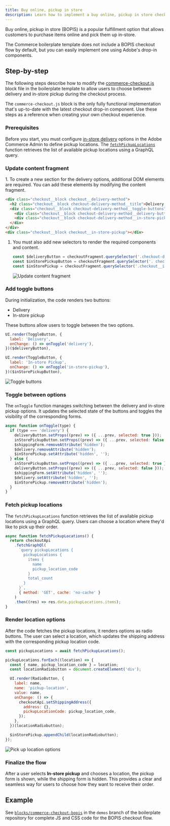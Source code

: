 ```yaml
---
title: Buy online, pickup in store
description: Learn how to implement a buy online, pickup in store checkout flow with Adobe's drop-in components.
---
```



Buy online, pickup in store (BOPIS) is a popular fulfillment option that allows customers to purchase items online and pick them up in-store.

The Commerce boilerplate template does not include a BOPIS checkout flow by default, but you can easily implement one using Adobe's drop-in components.

## Step-by-step

The following steps describe how to modify the [commerce-checkout.js](https://github.com/hlxsites/aem-boilerplate-commerce/blob/main/blocks/commerce-checkout/commerce-checkout.js) block file in the boilerplate template to allow users to choose between delivery and in-store pickup during the checkout process.

<Aside type="note">

The `commerce-checkout.js` block is the only fully functional implementation that's up-to-date with the latest checkout drop-in component.
Use these steps as a reference when creating your own checkout experience.
</Aside>

<Tasks>

<Task>

### Prerequisites

Before you start, you must configure [in-store delivery](https://experienceleague.adobe.com/en/docs/commerce-admin/stores-sales/delivery/basic-methods/shipping-in-store-delivery) options in the Adobe Commerce Admin to define pickup locations. The [`fetchPickupLocations`](#fetch-pickup-locations) function retrieves the list of available pickup locations using a GraphQL query.

</Task>

<Task>

### Update content fragment

<Steps>
1. To create a new section for the delivery options, additional DOM elements are required. You can add these elements by modifying the content fragment.

   ```html
   <div class="checkout__block checkout__delivery-method">
     <h2 class="checkout__block checkout-delivery-method__title">Delivery Method</h2>
     <div class="checkout__block checkout-delivery-method__toggle-buttons">
       <div class="checkout__block checkout-delivery-method__delivery-button"></div>
       <div class="checkout__block checkout-delivery-method__in-store-pickup-button"></div>
     </div>
   </div>
   <div class="checkout__block checkout__in-store-pickup"></div>
   ```

1. You must also add new selectors to render the required components and content.

   ```javascript
   const $deliveryButton = checkoutFragment.querySelector('.checkout-delivery-method__delivery-button');
   const $inStorePickupButton = checkoutFragment.querySelector('. checkout-delivery-method__in-store-pickup-button');
   const $inStorePickup = checkoutFragment.querySelector('.checkout__in-store-pickup');
   ```

   ![Update content fragment](@images/dropins/checkout/bopis-content-fragment.png)
</Steps>

</Task>

<Task>

### Add toggle buttons

During initialization, the code renders two buttons:

- Delivery
- In-store pickup

These buttons allow users to toggle between the two options.

```js
UI.render(ToggleButton, {
  label: 'Delivery',
  onChange: () => onToggle('delivery'),
})($deliveryButton),

UI.render(ToggleButton, {
  label: 'In-store Pickup',
  onChange: () => onToggle('in-store-pickup'),
})($inStorePickupButton),
```

![Toggle buttons](@images/dropins/checkout/bopis-toggle-buttons.png)

</Task>

<Task>

### Toggle between options

The `onToggle` function manages switching between the delivery and in-store pickup options. It updates the selected state of the buttons and toggles the visibility of the corresponding forms.

```js
async function onToggle(type) {
  if (type === 'delivery') {
    deliveryButton.setProps((prev) => ({ ...prev, selected: true }));
    inStorePickupButton.setProps((prev) => ({ ...prev, selected: false }));
    $shippingForm.removeAttribute('hidden');
    $delivery.removeAttribute('hidden');
    $inStorePickup.setAttribute('hidden', '');
  } else {
    inStorePickupButton.setProps((prev) => ({ ...prev, selected: true }));
    deliveryButton.setProps((prev) => ({ ...prev, selected: false }));
    $shippingForm.setAttribute('hidden', '');
    $delivery.setAttribute('hidden', '');
    $inStorePickup.removeAttribute('hidden');
  }
}
```

</Task>

<Task>

### Fetch pickup locations

The `fetchPickupLocations` function retrieves the list of available pickup locations using a GraphQL query. Users can choose a location where they'd like to pick up their order.

```js
async function fetchPickupLocations() {
  return checkoutApi
    .fetchGraphQl(
      `query pickupLocations {
        pickupLocations {
          items {
            name
            pickup_location_code
          }
          total_count
        }
      }`,
      { method: 'GET', cache: 'no-cache' }
    )
    .then((res) => res.data.pickupLocations.items);
}
```

</Task>

<Task>

### Render location options

After the code fetches the pickup locations, it renders options as radio buttons. The user can select a location, which updates the shipping address with the corresponding pickup location code.

```js
const pickupLocations = await fetchPickupLocations();

pickupLocations.forEach((location) => {
  const { name, pickup_location_code } = location;
  const locationRadiobutton = document.createElement('div');

  UI.render(RadioButton, {
    label: name,
    name: 'pickup-location',
    value: name,
    onChange: () => {
      checkoutApi.setShippingAddress({
        address: {},
        pickupLocationCode: pickup_location_code,
      });
    },
  })(locationRadiobutton);

  $inStorePickup.appendChild(locationRadiobutton);
});
```

![Pick up location options](@images/dropins/checkout/bopis-render-pickup-locations.png)

</Task>

<Task>

### Finalize the flow

After a user selects **In-store pickup** and chooses a location, the pickup form is shown, while the shipping form is hidden. This provides a clear and seamless way for users to choose how they want to receive their order.

</Task>

</Tasks>

## Example

See [`blocks/commerce-checkout-bopis`](https://github.com/hlxsites/aem-boilerplate-commerce/tree/demos/blocks/commerce-checkout-bopis) in the `demos` branch of the boilerplate repository for complete JS and CSS code for the BOPIS checkout flow.